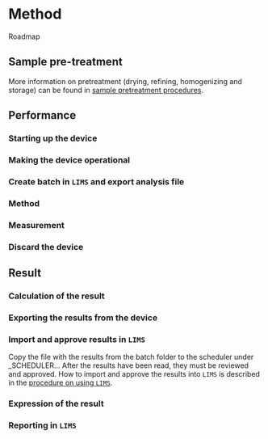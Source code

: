 # Method

Roadmap

## Sample pre-treatment

More information on pretreatment (drying, refining, homogenizing and storage) can be found in [sample pretreatment procedures](https://drive.google.com/drive/folders/1Gxl2OsMiRJ8JueLgzzqaKyzy40tvXB3a).

## Performance

### Starting up the device

### Making the device operational

### Create batch in `LIMS` and export analysis file

### Method

### Measurement

### Discard the device

## Result

### Calculation of the result

### Exporting the results from the device

### Import and approve results in `LIMS`

Copy the file with the results from the batch folder to the scheduler under \_SCHEDULER\...
After the results have been read, they must be reviewed and approved.
How to import and approve the results into `LIMS` is described in the [procedure on using `LIMS`](https://drive.google.com/drive/folders/1bt6E5PhKSZlRJIRu9xsLus3apLaNTLTX).

### Expression of the result

### Reporting in `LIMS`
